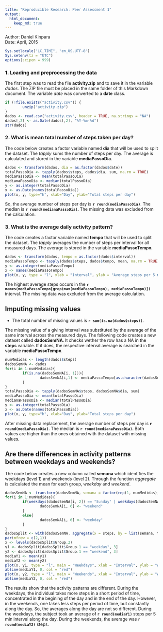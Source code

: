 ```yaml
---
title: "Reproducible Research: Peer Assessment 1"
output: 
  html_document:
    keep_md: true
---
```


Author: Daniel Kinpara  
Date: April, 2015  

```r
Sys.setlocale("LC_TIME", "en_US.UTF-8")
Sys.setenv(tz = "UTC")
options(scipen = 999)
```
### 1. Loading and preprocessing the data

The first step was to read the file **activity.zip** and to save it in the variable *dados*. The ZIP file must be placed in the same folder of this Markdown document. The variable *date* was converted to a **date** class.

```r
if (!file.exists("activity.csv")) {
        unzip("activity.zip")
}
dados <- read.csv("activity.csv", header = TRUE, na.strings = "NA")
dados[,2] <- as.Date(dados[,2], "%Y-%m-%d")
str(dados)

```
  
### 2. What is mean total number of steps taken per day?  

The code below creates a factor variable named **dia** that will be used to split the dataset. The *tapply* sums the number of steps per day. The average is calculated and stored in the variable **mediaPassoDia**. 

```r
dados <- transform(dados, dia = as.factor(dados$date))
totalPassoDia <- tapply(dados$steps, dados$dia, sum, na.rm = TRUE)
mediaPassoDia <- mean(totalPassoDia)
medianaPassoDia <- median(totalPassoDia)
y <- as.integer(totalPassoDia)
x <- as.Date(names(totalPassoDia))
plot(x, y, type="h", xlab="Day", ylab="Total steps per day")
```

So, the average number of steps per day is **`r round(mediaPassoDia)`**. The median is **`r round(medianaPassoDia)`**. The missing data was excluded from the calculation.  

### 3. What is the average daily activity pattern?  

The code creates a factor variable named **tempo** that will be used to split the dataset. The *tapply* averages the number of steps per interval for all measured days. The average is stored in the variable **mediaPassoTempo**.  

```r
dados <- transform(dados, tempo = as.factor(dados$interval))
mediaPassoTempo <- tapply(dados$steps, dados$tempo, mean, na.rm = TRUE)
y <- as.integer(mediaPassoTempo)
x <- names(mediaPassoTempo)
plot(x, y, type = "l", xlab = "Interval", ylab = "Average steps per 5 min interval")
```

The highest average steps occurs in the **`r names(mediaPassoTempo[grep(max(mediaPassoTempo), mediaPassoTempo)])`** interval. The missing data was excluded from the average calculation.

## Imputing missing values  

- The total number of missing values is **`r sum(is.na(dados$steps))`**.  

The missing value of a giving interval was substituted by the average of the same interval across the measured days. The following code creates a new dataset called **dadosSemNA**. It checks wether the row has a NA in the **steps** variable. If it does, the respective interval average is searched in the variable **mediaPassoTempo**.  

```r
numMedidas <- length(dados$steps)
dadosSemNA <- dados
for(i in 1:numMedidas){
        if(is.na(dadosSemNA[i, 1])){
                dadosSemNA[i,1] <- mediaPassoTempo[as.character(dadosSemNA[i, 5])]
        }
}
totalPassoDia <- tapply(dadosSemNA$steps, dadosSemNA$dia, sum)
mediaPassoDia <- mean(totalPassoDia)
medianaPassoDia <- median(totalPassoDia)
y <- as.integer(totalPassoDia)
x <- as.Date(names(totalPassoDia))
plot(x, y, type="h", xlab="Day", ylab="Total steps per day")
```

After missing data replacement, the average number of steps per day is **`r round(mediaPassoDia)`**. The median is **`r round(medianaPassoDia)`**. Both values are higher than the ones obtained with the dataset with missing values.  

## Are there differences in activity patterns between weekdays and weekends?

The code below creates a new column called **semana** which identifies the weekdays (level 1) and weekends (level 2). Through the function *aggregate* is calculated the mean for each group, *weekday* and *weekend*.  

```r
dadosSemNA <- transform(dadosSemNA, semana = factor(rep(1, numMedidas), levels = c(1, 2), labels = c("weekday", "weekend")))
for(i in 1:numMedidas){
        if(weekdays(dadosSemNA[i, 2]) == "Sunday" | weekdays(dadosSemNA[i, 2]) == "Saturday"){
                dadosSemNA[i, 6] <- "weekend"
        }
        else{
                dadosSemNA[i, 6] <- "weekday"
        }
}
dadosSplit <- with(dadosSemNA, aggregate(x = steps, by = list(semana, tempo), FUN = "mean"))
par(mfrow = c(2,1))
x <- levels(dadosSplit$Group.2)
y1 <- dadosSplit[dadosSplit$Group.1 == "weekday", 3] 
y2 <- dadosSplit[dadosSplit$Group.1 == "weekend", 3]
mediaY1 <- mean(y1)
mediaY2 <- mean(y2)
plot(x, y1, type = "l", main = "Weekdays", xlab = "Interval", ylab = "Average steps per 5 min interval", ylim = c(0, 250))
abline(mediaY1, 0, col = "red")
plot(x, y2, type = "l", main = "Weekends", xlab = "Interval", ylab = "Average steps per 5 min interval", ylim = c(0, 250))
abline(mediaY2, 0, col = "red")
```

The results show that the activity patterns are different. During the weekdays, the individual takes more steps in a short period of time, concentrated in the begining of the day and in the end of the day. However, in the weekends, one takes less steps per period of time, but constantly along the day. So, the averages along the day are not so different. During the weekdays, the subject took an average of **`r round(mediaY1)`** steps per 5 min interval along the day. During the weekends, the average was **`r round(mediaY2)`** steps.  